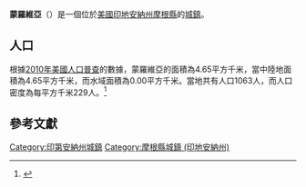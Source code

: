 {{noteTA
|G1=USState
|G2=地名
|G3=Unit
}}
{{Infobox settlement
|name            = 蒙羅維亞
|native_name = Monrovia
|settlement_type          = [[鎮|城鎮]]
|image_skyline            = Monrovia, Indiana.jpg
|imagesize                = 250px
|image_map                = Morgan County Indiana Incorporated and Unincorporated areas Monrovia Highlighted 1850580.svg
|mapsize                  = 250px
|subdivision_type         = [[世界政區索引|國家]]
|subdivision_type1        = [[美国州份|州份]]
|subdivision_type2        = [[印地安納州行政區劃|縣]]
|subdivision_name         = [[美国|美国]]
|subdivision_name1        = [[印地安納州|印地安納州]]
|subdivision_name2        = [[摩根縣_(印地安納州)|摩根縣]]
|elevation_ft             = 804
|elevation_m              = 245
|timezone                 = [[北美东部时区|CST]]
|area_total_km2           = 4.65
|area_land_km2            = 4.65
|area_water_km2           = 0.00
|area_total_sq_mi         = 
|area_land_sq_mi          = 
|area_water_sq_mi         = 
|population_as_of         = [[2010年美國人口普查|2010]]
|population_footnotes     = 
|population_total         = 1063
|population_density_km2   = auto
|population_density_sq_mi = auto
|utc_offset               = -5
|coordinates              = {{coord|39|34|46|N|86|28|49|W|display=inline,title}}
| coor_pinpoint           = 
| coordinates_footnotes   = 
|timezone_DST             = EDT
|utc_offset_DST           = -4
|postal_code_type         = [[美國郵區編號|郵區編號]]
|postal_code              = 46157
|area_code                = {{link-en|电话区号317|Area code 317|317}}
|blank_name = [[地名信息系统|GNIS ID]]
|blank_info = 439349<ref name="GNIS">{{cite gnis|439349|Monrovia}}</ref>
}}
'''蒙羅維亞'''（{{lang-en|Monrovia}}）是一個位於[[美國|美國]][[印地安納州|印地安納州]][[摩根縣_(印地安納州)|摩根縣]]的[[鎮|城鎮]]。

== 人口 ==
根據[[2010年美國人口普查|2010年美國人口普查]]的數據，蒙羅維亞的面積為4.65平方千米，當中陸地面積為4.65平方千米，而水域面積為0.00平方千米。當地共有人口1063人，而人口密度為每平方千米229人。<ref name="GR8">{{cite web|url=http://factfinder2.census.gov|publisher=[[美国人口调查局|美国人口调查局]]|accessdate=2011-05-14|title=American FactFinder}}</ref>

== 參考文獻 ==
{{reflist}}
{{摩根縣 (印地安納州)}}
{{Indiana-geo-stub}}
{{DEFAULTSORT:Monrovia, Indiana}}
[[Category:印第安納州城鎮|Category:印第安納州城鎮]]
[[Category:摩根縣城鎮_(印地安納州)|Category:摩根縣城鎮 (印地安納州)]]